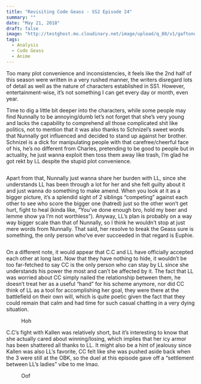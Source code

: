 ```yaml
---
title: "Revisiting Code Geass - SS2 Episode 24"
summary: ""
date: "May 21, 2018"
draft: false
image: "http://testghost.mo.cloudinary.net/image/upload/q_80/v1/gaftonosh/2021/10/7891f133-0f08-4021-b231-6c7a8e38aa1e-1.webp"
tags:
  - Analysis
  - Code Geass
  - Anime
---
```


<div className="richtext pb-8">
  <p>
    Too many plot convenience and inconsistencies, it feels like the 2nd half of
    this season were written in a very rushed manner, the writers disregard lots
    of detail as well as the nature of characters established in SS1. However,
    entertainment-wise, it’s not something I can get every day or month, even
    year.
  </p>
  <p>
    Time to dig a little bit deeper into the characters, while some people may
    find Nunnally to be annoying/dumb let’s not forget that she’s very young and
    lacks the capability to comprehend all those complicated shit like politics,
    not to mention that it was also thanks to Schnizel’s sweet words that
    Nunnally got influenced and decided to stand up against her brother.
    Schnizel is a dick for manipulating people with that carefree/cheerful face
    of his, he’s no different from Charles, pretending to be good to people but
    in actuality, he just wanna exploit then toss them away like trash, I’m glad
    he got rekt by LL despite the stupid plot convenience.
  </p>
  <figure className="kg-card kg-image-card">
    <img
      src="http://testghost.mo.cloudinary.net/image/upload/q_80/v1/gaftonosh/2021/10/cg56.webp"
      alt=""
      height={1080}
      loading="lazy"
      width={1920}
      className="kg-image hoverZoomLink"
    />
  </figure>
  <p>
    Apart from that, Nunnally just wanna share her burden with LL, since she
    understands LL has been through a lot for her and she felt guilty about it
    and just wanna do something to make amend. When you look at it as a bigger
    picture, it’s a splendid sight of 2 siblings “competing” against each other
    to see who score the bigger one (hatred) just so the other won’t get hurt,
    fight to heal (kinda like, “You’ve done enough bro, hold my beer and lemme
    show ya I’m not worthless”). Anyway, LL’s plan is probably on a way way
    bigger scale than that of Nunnally, so I think he wouldn’t stop at just mere
    words from Nunnally. That said, her resolve to break the Geass sure is
    something, the only person who’ve ever succeeded in that regard is Euphie.
  </p>
  <figure className="kg-card kg-image-card">
    <img
      src="http://testghost.mo.cloudinary.net/image/upload/q_80/v1/gaftonosh/2021/10/7891f133-0f08-4021-b231-6c7a8e38aa1e-1.webp"
      alt=""
      height={1080}
      loading="lazy"
      width={1920}
      className="kg-image hoverZoomLink"
    />
  </figure>
  <p>
    On a different note, it would appear that C.C and LL have officially
    accepted each other at long last. Now that they have nothing to hide, it
    wouldn’t be too far-fetched to say CC is the only person who can stay by LL
    since she understands his power the most and can’t be affected by it. The
    fact that LL was worried about CC simply nailed the relationship between
    them, he doesn’t treat her as a useful “hand” for his scheme anymore, nor
    did CC think of LL as a tool for accomplishing her goal, they were there at
    the battlefield on their own will, which is quite poetic given the fact that
    they could remain that calm and had time for such casual chatting in a very
    dying situation.
  </p>
  <figure className="kg-card kg-card-hascaption kg-gallery-card kg-width-wide">
    <div className="kg-gallery-container">
      <div className="kg-gallery-row">
        <div className="kg-gallery-image">
          <img
            src="http://testghost.mo.cloudinary.net/image/upload/q_80/v1/gaftonosh/2021/10/cg2-1.webp"
            alt=""
            height={1080}
            loading="lazy"
            width={1920}
            className="hoverZoomLink"
          />
        </div>
        <div className="kg-gallery-image">
          <img
            src="http://testghost.mo.cloudinary.net/image/upload/q_80/v1/gaftonosh/2021/10/cg1-1.webp"
            alt=""
            height={1080}
            loading="lazy"
            width={1920}
            className="hoverZoomLink"
          />
        </div>
      </div>
    </div>
    <figcaption>Hoh</figcaption>
  </figure>
  <p>
    C.C’s fight with Kallen was relatively short, but it’s interesting to know
    that she actually cared about winning/losing, which implies that her icy
    armor has been shattered all thanks to LL. It might also be a hint of
    jealousy since Kallen was also LL’s favorite, CC felt like she was pushed
    aside back when the 3 were still at the OBK, so the duel at this episode
    gave off a “settlement between LL’s ladies” vibe to me lmao.
  </p>
  <figure className="kg-card kg-card-hascaption kg-gallery-card kg-width-wide">
    <div className="kg-gallery-container">
      <div className="kg-gallery-row">
        <div className="kg-gallery-image">
          <img
            src="http://testghost.mo.cloudinary.net/image/upload/q_80/v1/gaftonosh/2021/10/cg3.webp"
            alt=""
            height={1080}
            loading="lazy"
            width={1920}
            className="hoverZoomLink"
          />
        </div>
        <div className="kg-gallery-image">
          <img
            src="http://testghost.mo.cloudinary.net/image/upload/q_80/v1/gaftonosh/2021/10/cg4.webp"
            alt=""
            height={1080}
            loading="lazy"
            width={1920}
            className="hoverZoomLink"
          />
        </div>
        <div className="kg-gallery-image">
          <img
            src="http://testghost.mo.cloudinary.net/image/upload/q_80/v1/gaftonosh/2021/10/cg5.webp"
            alt=""
            height={1080}
            loading="lazy"
            width={1920}
            className="hoverZoomLink"
          />
        </div>
      </div>
    </div>
    <figcaption>Oof</figcaption>
  </figure>
</div>
